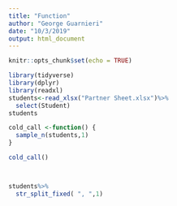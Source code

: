```yaml
---
title: "Function"
author: "George Guarnieri"
date: "10/3/2019"
output: html_document
---
```


```r
knitr::opts_chunk$set(echo = TRUE)
```


```r
library(tidyverse)
library(dplyr)
library(readxl)
students<-read_xlsx("Partner Sheet.xlsx")%>%
  select(Student)
students
```

```r
cold_call <-function() {
  sample_n(students,1)
}

cold_call()



students%>%
  str_split_fixed( ", ",1)
```

